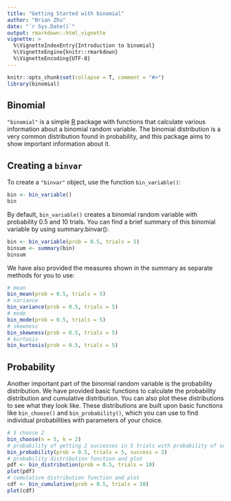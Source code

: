 ```yaml
---
title: "Getting Started with binomial"
author: "Brian Zhu"
date: "`r Sys.Date()`"
output: rmarkdown::html_vignette
vignette: >
  %\VignetteIndexEntry{Introduction to binomial}
  %\VignetteEngine{knitr::rmarkdown}
  %\VignetteEncoding{UTF-8}
---
```


```r
knitr::opts_chunk$set(collapse = T, comment = "#>")
library(binomial)
```

## Binomial

`"binomial"` is a simple [R](http://www.r-project.org/) package with functions that calculate various information about a binomial random variable. The binomial distribution is a very common distribution found in probability, and this package aims to show important information about it.

## Creating a `binvar`

To create a `"binvar"` object, use the function `bin_variable()`:

```r
bin <- bin_variable()
bin
```

By default, `bin_variable()` creates a binomial random variable with probability 0.5 and 10 trials. You can find a brief summary of this binomial variable by using summary.binvar():

```r
bin <- bin_variable(prob = 0.5, trials = 5)
binsum <- summary(bin)
binsum
```

We have also provided the measures shown in the summary as separate methods for you to use:

```r
# mean
bin_mean(prob = 0.5, trials = 5)
# variance
bin_variance(prob = 0.5, trials = 5)
# mode
bin_mode(prob = 0.5, trials = 5)
# skewness
bin_skewness(prob = 0.5, trials = 5)
# kurtosis
bin_kurtosis(prob = 0.5, trials = 5)
```

## Probability

Another important part of the binomial random variable is the probability distribution. We have provided  basic functions to calculate the probability distribution and cumulative distribution. You can also plot these distributions to see what they look like. These distributions are built upon basic functions like `bin_choose()` and `bin_probability()`, which you can use to find individual probabilities with parameters of your choice.

```r
# 5 choose 2
bin_choose(n = 5, k = 2)
# probability of getting 2 successes in 5 trials with probability of success = 0.5
bin_probability(prob = 0.5, trials = 5, success = 2)
# probability distribution function and plot
pdf <- bin_distribution(prob = 0.5, trials = 10)
plot(pdf)
# cumulative distribution function and plot
cdf <- bin_cumulative(prob = 0.5, trials = 10)
plot(cdf)
```
